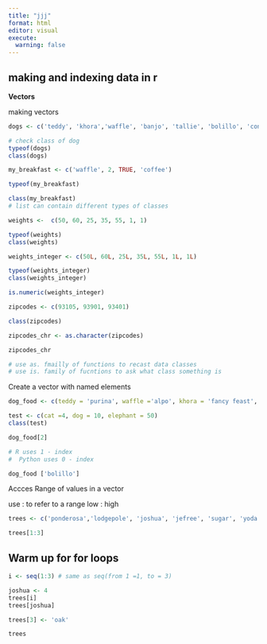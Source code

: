 ```yaml
---
title: "jjj"
format: html
editor: visual
execute: 
  warning: false
---
```


## making and indexing data in r

**Vectors**

making vectors

```r
dogs <- c('teddy', 'khora','waffle', 'banjo', 'tallie', 'bolillo', 'concha')

# check class of dog
typeof(dogs)
class(dogs)
```

```r
my_breakfast <- c('waffle', 2, TRUE, 'coffee')

typeof(my_breakfast)

class(my_breakfast)
# list can contain different types of classes
```

```r
weights <-  c(50, 60, 25, 35, 55, 1, 1)

typeof(weights)
class(weights)

```

```r
weights_integer <- c(50L, 60L, 25L, 35L, 55L, 1L, 1L)

typeof(weights_integer)
class(weights_integer)
```

```r
is.numeric(weights_integer)
```

```r
zipcodes <- c(93105, 93901, 93401)

class(zipcodes)

zipcodes_chr <- as.character(zipcodes)

zipcodes_chr

# use as. fmailly of functions to recast data classes
# use is. family of fucntions to ask what class something is

```

Create a vector with named elements

```r
dog_food <- c(teddy = 'purina', waffle ='alpo', khora = 'fancy feast', banjo = 'blue diamond', tallie = "farmer's dog", bolillo = 'meat', concha = 'malt paste' )

test <- c(cat =4, dog = 10, elephant = 50)
class(test)
```

```r
dog_food[2]

# R uses 1 - index
#  Python uses 0 - index
```

```r
dog_food ['bolillo']

```

Accces Range of values in a vector

use : to refer to a range low : high

```r
trees <- c('ponderosa','lodgepole', 'joshua', 'jefree', 'sugar', 'yoda')

trees[1:3]

```

## Warm up for for loops

```r
i <- seq(1:3) # same as seq(from 1 =1, to = 3)

joshua <- 4
trees[i]
trees[joshua]
```

```r
trees[3] <- 'oak'

trees
```
